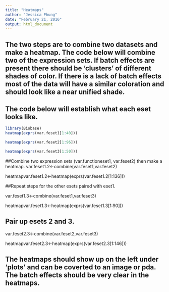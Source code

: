 ```yaml
---
title: "Heatmaps"
author: "Jessica Phung"
date: "February 21, 2016"
output: html_document
---
```


## The two steps are to combine two datasets and make a heatmap. The code below will combine two of the expression sets. If batch effects are present there should be 'clusters' of different shades of color. If there is a lack of batch effects most of the data will have a similar coloration and should look like a near unified shade.

## The code below will establish what each eset looks like. 
```r
library(Biobase)
heatmap(exprs(var.feset1[1:40]))
```

```r
heatmap(exprs(var.feset2[1:96]))

heatmap(exprs(var.feset3[1:50]))
```

##Combine two expression sets (var.functioneset1, var.feset2) then make a heatmap.
var.feset1.2<-combine(var.feset1,var.feset2)

heatmapvar.feset1.2<-heatmap(exprs(var.feset1.2[1:136]))

##Repeat steps for the other esets paired with eset1. 

var.feset1.3<-combine(var.feset1,var.feset3)

heatmapvar.feset1.3<-heatmap(exprs(var.feset1.3[1:90]))

## Pair up esets 2 and 3.

var.feset2.3<-combine(var.feset2,var.feset3)

heatmapvar.feset2.3<-heatmap(exprs(var.feset2.3[1:146]))

## The heatmaps should show up on the left under 'plots' and can be coverted to an image or pda. The batch effects should be very clear in the heatmaps. 







